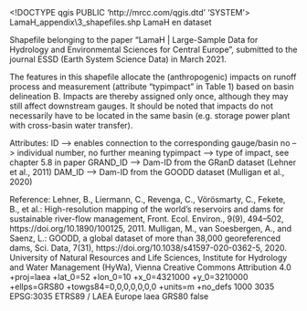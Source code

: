 <!DOCTYPE qgis PUBLIC 'http://mrcc.com/qgis.dtd' 'SYSTEM'>
<qgis version="3.4.15-Madeira">
  <identifier>LamaH\G_appendix\3_shapefiles\Impacts.shp</identifier>
  <parentidentifier>LamaH</parentidentifier>
  <language>en</language>
  <type>dataset</type>
  <title>Impacts.shp</title>
  <abstract>Shapefile belonging to the paper "LamaH | Large-Sample Data for Hydrology and Environmental Sciences for Central Europe", submitted to the journal ESSD (Earth System Science Data) in March 2021.

The features in this shapefile allocate the (anthropogenic) impacts on runoff process and measurement (attribute "typimpact" in Table 1) based on basin delineation B. Impacts are thereby assigned only once, although they may still affect downstream gauges. It should be noted that impacts do not necessarily have to be located in the same basin (e.g. storage power plant with cross-basin water transfer).

Attributes:
ID --> enables connection to the corresponding gauge/basin
no --> individual number, no further meaning
typimpact --> type of impact, see chapter 5.8 in paper
GRAND_ID --> Dam-ID from the GRanD dataset (Lehner et al., 2011)
DAM_ID --> Dam-ID from the GOODD dataset (Mulligan et al., 2020)

Reference:
Lehner, B., Liermann, C., Revenga, C., Vörösmarty, C., Fekete, B., et al.: High-resolution mapping of the world’s reservoirs and dams for sustainable river-flow management, Front. Ecol. Environ., 9(9), 494–502, https://doi.org/10.1890/100125, 2011.
Mulligan, M., van Soesbergen, A., and Saenz, L.: GOODD, a global dataset of more than 38,000 georeferenced dams, Sci. Data, 7(31), https://doi.org/10.1038/s41597-020-0362-5, 2020.</abstract>
  <contact>
    <name>University of Natural Resources and Life Sciences, Institute for Hydrology and Water Management (HyWa), Vienna</name>
    <organization></organization>
    <position></position>
    <voice></voice>
    <fax></fax>
    <email></email>
    <role></role>
  </contact>
  <links>
    <link description="" name="Zenodo" mimeType="" size="" format="" type="download" url="https://doi.org/10.5281/zenodo.4525244"/>
  </links>
  <fees></fees>
  <license>Creative Commons Attribution 4.0</license>
  <encoding></encoding>
  <crs>
    <spatialrefsys>
      <proj4>+proj=laea +lat_0=52 +lon_0=10 +x_0=4321000 +y_0=3210000 +ellps=GRS80 +towgs84=0,0,0,0,0,0,0 +units=m +no_defs</proj4>
      <srsid>1000</srsid>
      <srid>3035</srid>
      <authid>EPSG:3035</authid>
      <description>ETRS89 / LAEA Europe</description>
      <projectionacronym>laea</projectionacronym>
      <ellipsoidacronym>GRS80</ellipsoidacronym>
      <geographicflag>false</geographicflag>
    </spatialrefsys>
  </crs>
  <extent>
    <spatial minz="0" miny="2587899.10999999986961484" maxx="4922982.03980000037699938" dimensions="2" minx="4193280.99660000018775463" maxz="0" crs="EPSG:3035" maxy="3021886.75760000012814999"/>
    <temporal>
      <period>
        <start></start>
        <end></end>
      </period>
    </temporal>
  </extent>
</qgis>
